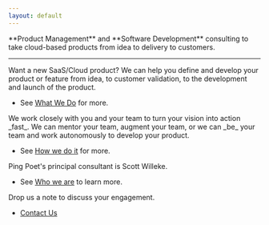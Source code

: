 ```yaml
---
layout: default
---
```



<p className="fs-5 col-md-8 mb-5">
  **Product Management** and **Software
  Development** consulting to take cloud-based products from idea to delivery to customers.
</p>

<hr className="col-3 col-md-2 mb-5" />

<div className="row g-5">

<Card heading="What">
  Want a new SaaS/Cloud product? We can help you define and develop your
  product or feature from idea, to customer validation, to the development and
  launch of the product.
  <ul className="icon-list ps-0">
    <li className="d-flex align-items-start mb-1">
      See <a href="/consulting/what-we-do">What We Do</a> for more.
    </li>
  </ul>
</Card>

<Card heading="How">
  We work closely with you and your team to turn your vision into action _fast_.
  We can mentor your team, augment your team, or we can _be_ your team and work autonomously to develop your product.
  <ul className="icon-list ps-0">
    <li className="d-flex align-items-start mb-1">
      See <a href="/consulting/how-we-do-it">How we do it</a> for more.
    </li>
  </ul>
</Card>

<Card heading="Who 👋">
  Ping Poet's principal consultant is Scott Willeke.
  <ul className="icon-list ps-0">
    <li className="d-flex align-items-start mb-1">
      See <a href="/consulting/who-we-are">Who we are</a> to learn more.
    </li>
  </ul>
</Card>

<Card heading="Contact Us 🤙">
  Drop us a note to discuss your engagement.
  <ul className="icon-list ps-0">
    <li className="d-flex align-items-start mb-1">
      <a href="/contact">Contact Us</a>
    </li>
  </ul>
</Card>

</div>
